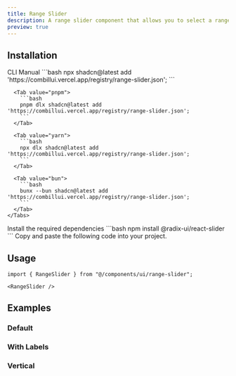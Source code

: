 ```yaml
---
title: Range Slider
description: A range slider component that allows you to select a range of values.
preview: true
---
```


<ComponentTabs name='range-slider-default' />

## Installation

<ShadcnTabs defaultValue='cli'>
  <TabsList >
    <TabsTrigger  value='cli'>
      CLI
    </TabsTrigger>
    <TabsTrigger  value='manual'>
      Manual
    </TabsTrigger>
  </TabsList>

  <TabsContent  value='cli'>
    <Tabs items={["npm", "pnpm", "yarn", "bun"]}>
      <Tab value="npm">
        ```bash
        npx shadcn@latest add 'https://combillui.vercel.app/registry/range-slider.json';
        ```
      </Tab>
      
      <Tab value="pnpm">
        ```bash 
        pnpm dlx shadcn@latest add 'https://combillui.vercel.app/registry/range-slider.json';
        ```
      </Tab>

      <Tab value="yarn">
        ```bash
        npx dlx shadcn@latest add 'https://combillui.vercel.app/registry/range-slider.json';
        ```
      </Tab>

      <Tab value="bun">
        ```bash
        bunx --bun shadcn@latest add 'https://combillui.vercel.app/registry/range-slider.json';
        ```
      </Tab>
    </Tabs>

  </TabsContent>
  <TabsContent  value='manual'>
    <Steps>
      <Step>
        Install the required dependencies
        ```bash
        npm install @radix-ui/react-slider
        ```
      </Step>
      <Step>
        Copy and paste the following code into your project.
        <ComponentSource name="range-slider" />
      </Step>
    </Steps>
  </TabsContent>
</ShadcnTabs>

## Usage

```tsx
import { RangeSlider } from "@/components/ui/range-slider";
```

```tsx
<RangeSlider />
```

## Examples

### Default

<ComponentTabs name='range-slider-default' />

### With Labels

<ComponentTabs name='range-slider-with-label' />

### Vertical

<ComponentTabs name='range-slider-vertical' />
